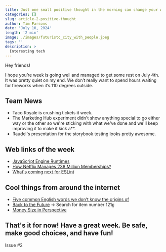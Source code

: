 ```yaml
---
title: Just one small positive thought in the morning can change your whole day
categories: []
slug: article-2-positive-thought
author: Tim Parsons
date: 'July 10, 2024'
length: '2 min'
image: ./images/futuristc_city_with_people.jpeg
tags: ''
description: >
  Interesting tech
---
```


Hey friends!

I hope you’re week is going well and managed to get some rest on July 4th. It was pretty quiet on my end. We don’t really want to spend hours waiting for fireworks when it’s 110 degrees outside.

## Team News

- Taco Royale is crushing tickets it week.
- The Marketing Hub experiment didn't show anything special to go either way or the other so we're sticking with what we've done and we'll keep improving it to make it kick a\*\*.
- Raudel's presentation for the storybook testing looks pretty awesome.

## Web links of the week

- [JavaScript Engine Runtimes](https://humanwhocodes.com/blog/2024/03/javascript-engines-runtimes/)
- [How Netflix Manages 238 Million Memberships?](https://blog.bytebytego.com/p/how-netflix-manages-238-million-memberships)
- [What's coming next for ESLint](https://eslint.org/blog/2024/07/whats-coming-next-for-eslint/)

## Cool things from around the internet

- [Five common English words we don't know the origins of](https://phys.org/news/2024-07-common-english-words-dont-boy.html)
- [Back to the Future](https://www.oreillyauto.com/) -> Search for item number 121g
- [Money Size in Perspective](https://youtu.be/8SfYsrtNosQ?si=TASk2DneSufRXnfy)

## That's it for now! Have a great week. Be safe, make good choices, and have fun!

Issue #2
